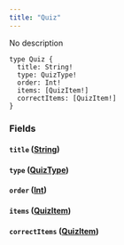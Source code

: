 ```yaml
---
title: "Quiz"
---
```


No description

```
type Quiz {
  title: String!
  type: QuizType!
  order: Int!
  items: [QuizItem!]
  correctItems: [QuizItem!]
}

```

### Fields[](#fields "Direct link to heading")

#### `title` ([String](/developer/graphql-api/references/scalars/string))[](#title-string "Direct link to heading")

#### `type` ([QuizType](/developer/graphql-api/references/enums/quiz-type))[](#type-quiztype "Direct link to heading")

#### `order` ([Int](/developer/graphql-api/references/scalars/int))[](#order-int "Direct link to heading")

#### `items` ([QuizItem](/developer/graphql-api/references/objects/quiz-item))[](#items-quizitem "Direct link to heading")

#### `correctItems` ([QuizItem](/developer/graphql-api/references/objects/quiz-item))[](#correctitems-quizitem "Direct link to heading")